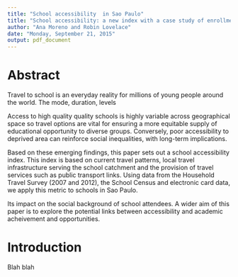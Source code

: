 ```yaml
---
title: "School accessibility  in Sao Paulo"
title: "School accessibility: a new index with a case study of enrollment and academic performance in Sao Paulo"
author: "Ana Moreno and Robin Lovelace"
date: "Monday, September 21, 2015"
output: pdf_document
---
```


# Abstract

Travel to school is an everyday reality for millions of young people around the world.
The mode, duration, levels 

Access to high quality quality schools is highly variable across geographical
space so travel options are vital for ensuring a more equitable supply of
educational opportunity to diverse groups. Conversely, poor accessibility
to deprived area can reinforce social inequalities, with long-term implications.

Based on these emerging findings, this paper sets out a school accessibility index.
This index is based on current travel patterns, local travel infrastructure serving the school
catchment and the provision of travel services such as public transport links.
Using data from the Household Travel Survey (2007 and 2012), the School Census
and electronic card data, we apply this metric to schools in Sao Paulo.



Its impact on the social background of school attendees.
A wider aim of this paper is to explore the potential links between accessibility
and academic acheivement and opportunities. 

# Introduction

Blah blah



